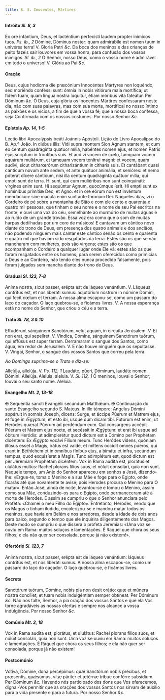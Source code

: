 ```yaml
---
title: S. S. Inocentes, Mártires
---
```


#### Intróito <em>Sl. 8, 3</em>

<div class="grid grid-cols-2 gap-5">
  <span class="text-justify">
    Ex ore infántium, Deus, et lacténtium perfecísti laudem propter inimicos
    tuos. <em>Ps. ib., 2</em> Dómine, Dóminus noster: quam admirábile est nomen
    tuum in univérsa terra! V. Gloria Patri <em>&c.</em>
  </span>
  <span class="text-justify">
    Da boca dos meninos e das crianças de peito fazeis sair louvores em vossa
    honra, para confusão dos vossos inimigos. <em>Sl. ib., 2</em> Ó Senhor,
    nosso Deus, como o vosso nome é admirável em todo o universo! V. Glória ao
    Pai <em>&c.</em>
  </span>
</div>

#### Oração

<div class="grid grid-cols-2 gap-5">
  <span class="text-justify">
    Deus, cujus hodicrna die præcónium Innocéntes Mártyres non loquéndo, sed
    moriéndo conféssi sunt: ómnia in nobis vitiórum mala mortífica; ut fidem
    tuam, quam lingua nostra lóquitur, étiam móribus vita fateátur. Per Dóminum
    <em>&c.</em>
  </span>
  <span class="text-justify">
    Ó Deus, cuja glória os Inocentes Mártires confessaram neste dia, não com
    suas palavras, mas com sua morte, mortificai no nosso íntimo as paixões e os
    vícios, a fim de que a vossa fé, que a nossa boca confessa, seja Confirmada
    com os nossos costumes. Por nosso Senhor <em>&c.</em>
  </span>
</div>

#### Epístola <em>Ap. 14, 1-5</em>

<div class="grid grid-cols-2 gap-5">
  <span class="text-justify">
    Léctio libri Apocalýpsis beáti Joánnis Apóstoli.
  </span>
  <span class="text-justify">Lição do Livro Apocalipse do B. Ap.º João.</span>
  <span class="text-justify">
    In diébus illis: Vidi supra montem Sion Agnum stantem, et cum eo centum
    quadragínta quatuor mília, habéntes nomen ejus, et nomen Patris ejus
    scriptum in fróntibus suis. Et audívi vocem de cœlo, tamquam vocem aquárum
    multárum, et tamquam vocem tonítrui magni: et vocem, quam audívi, sicut
    citharœrórum citharizántium in cítharis suis. Et cantábant quasi cánticum
    novum ante sedem, et ante quátuor animália, et senióres: et nemo póterat
    dícere cánticum, nisi illa centum quadragínta quátuor mília, qui empti sunt
    de terra. Hi sunt, qui cum muliéribus non sunt coinquináti: vírgines enim
    sunt. Hi sequúntur Agnum, quocúmque íerit. Hi empti sunt ex homínibus
    primítiæ Deo, et Agno: et in ore eórum non est invéntum mendácium: sine
    mácula enim sunt ante thronum Dei.
  </span>
  <span class="text-justify">
    Naqueles dias, vi o Cordeiro de pé sobre a montanha de Sião e com ele cento
    e quarenta e quatro mil pessoas, que tinham o seu nome e o nome de seu Pai
    escritos na fronte, e ouvi uma voz do céu, semelhante ao murmúrio de muitas
    águas e ao ruído de um grande trovão. Essa voz era como que o som de muitas
    harpas dedilhadas por um coro de músicos! E cantavam um cântico novo diante
    do trono de Deus, em presença dos quatro animais e dos anciãos, não podendo
    ninguém mais cantar este cântico senão os cento e quarenta e quatro mil que
    haviam sido resgatados da terra. Estes são os que se não mancharam com
    mulheres, pois são virgens; estes são os que acompanham o Cordeiro a
    qualquer lugar onde Ele vá; estes são os que foram resgatados entre os
    homens, para serem oferecidos como primícias a Deus e ao Cordeiro, não tendo
    eles nunca procedido falsamente, pois foram julgados sem mancha diante do
    trono de Deus.
  </span>
</div>

#### Gradual <em>Sl. 123, 7-8</em>

<div class="grid grid-cols-2 gap-5">
  <span class="text-justify">
    Anima nostra, sicut passer, erépta est de láqueo venántium. V. Láqueus
    contrítus est, et nos liberáti sumus: adjutórium nostrum in nómine Dómini,
    qui fecit cœlum et terram.
  </span>
  <span class="text-justify">
    A nossa alma escapou-se, como um pássaro do laço do caçador. O laço
    quebrou-se, e ficámos livres. V. A nossa esperança está no nome do Senhor,
    que criou o céu e a terra.
  </span>
</div>

#### Trato <em>Sl. 78, 3 & 10</em>

<div class="grid grid-cols-2 gap-5">
  <span class="text-justify">
    Effudérunt sánguinem Sanctórum, velut aquam, in circuitu Jerúsalem. V. Et
    non erat, qui sepelíret. V. Víndica, Dómine, sánguinem Sanctórum tuórum, qui
    effúsus est super terram.
  </span>
  <span class="text-justify">
    Derramaram o sangue dos Santos, como água, em redor de Jerusalém. V. E não
    houve ninguém que os sepultasse. V. Vingai, Senhor, o sangue dos vossos
    Santos que correu pela terra.
  </span>
</div>

<em>Ao Domingo suprime-se o Trato e diz-se:</em>

<div class="grid grid-cols-2 gap-5">
  <span class="text-justify">
    Allelúja, allelúja. V. <em>Ps. 112, 1</em> Laudáte, púeri, Dóminum, laudáte
    nomen Dómini. Allelúja.
  </span>
  <span class="text-justify">
    Aleluia, aleluia. V. <em>Sl. 112, 1</em> Ó meninos, louvai o Senhor; louvai
    o seu santo nome. Aleluia.
  </span>
</div>

#### Evangelho <em>Mt. 2, 13-18</em>

<div class="grid grid-cols-2 gap-5">
  <span class="text-justify">
    <span class="text-red-500">&#10016;</span> Sequéntia sancti Evangélii
    secúndum Matthǽum.
  </span>
  <span class="text-justify">
    <span class="text-red-500">&#10016;</span> Continuação do santo Evangelho
    segundo S. Mateus.
  </span>
  <span class="text-justify">
    In illo témpore: Angelus Dómini appáruit in somnis Joseph, dicens: Surge, et
    áccipe Púerum et Matrem ejus, et fuge in Ægýptum, et esto ibi, usque dum
    dicam tibi. Futúrum est enim, ut Heródes quærat Púerum ad perdéndum eum. Qui
    consúrgens accépit Púerum et Matrem ejus nocte, et secéssit in Ægýptum: et
    erat ibi usque ad óbitum Heródis: ut adimplerétur quod dictum est a Dómino
    per Prophétam dicéntem: Ex Ægýpto vocávi Fílium meum. Tunc Heródes videns,
    quóniam illúsus esset a Magis, irátus est valde, et mittens occídit omnes
    púeros, qui erant in Béthlehem et in ómnibus fínibus ejus, a bimátu et
    infra, secúndum tempus, quod exquisíerat a Magis. Tunc adimplétum est, quod
    dictum est per Jeremíam Prophetam dicéntem: Vox in Rama audíta est, plorátus
    et ululátus multus: Rachel plorans fílios suos, et nóluit consolári, quia
    non sunt.
  </span>
  <span class="text-justify">
    Naquele tempo, um Anjo do Senhor apareceu em sonhos a José, dizendo-lhe:
    «Ergue-te, toma o Menino e a sua Mãe e foge para o Egipto, onde ficarás até
    que novamente te avise; pois Herodes procura o Menino para O matar». Então
    José, ainda de noite, levantou-se e tomou o Menino, assim como sua Mãe,
    conduzindo-os para o Egipto, onde permaneceram até à morte de Herodes. E
    assim se cumpriu o que o Senhor anunciara pelo Profeta: «Chamei o meu Filho
    do Egipto». Entretanto, Herodes, vendo que os Magos o tinham iludido,
    encolerizou-se e mandou matar todos os meninos, que havia em Belém e nos
    arredores, desde a idade de dois anos para baixo, segundo o tempo que ele
    inquirira diligentemente dos Magos. Deste modo se cumpriu o que dissera o
    profeta Jeremias: «Uma voz se ouviu em Rama: muitos soluços e lamentações. É
    Raquel que chora os seus filhos; e ela não quer ser consolada, porque já não
    existem!».
  </span>
</div>

#### Ofertório <em>Sl. 123, 7</em>

<div class="grid grid-cols-2 gap-5">
  <span class="text-justify">
    Anima nostra, sicut passer, erépta est de láqueo venántium: láqueus
    contrítus est, et nos liberáti sumus.
  </span>
  <span class="text-justify">
    A nossa alma escapou-se, como um pássaro do laço do caçador. O laço
    quebrou-se, e ficámos livres.
  </span>
</div>

#### Secreta

<div class="grid grid-cols-2 gap-5">
  <span class="text-justify">
    Sanctórum tuórum, Dómine, nobis pia non desit orátio: quæ et múnera nostra
    concíliet, et tuam nobis indulgéntiam semper obtíneat. Per Dóminum
    <em>&c.</em>
  </span>
  <span class="text-justify">
    Não nos falte, Senhor, a pia oração dos vossos Santos e que ela Vos torne
    agradáveis as nossas ofertas e sempre nos alcance a vossa indulgência. Por
    nosso Senhor <em>&c.</em>
  </span>
</div>

#### Comúnio <em>Mt. 2, 18</em>

<div class="grid grid-cols-2 gap-5">
  <span class="text-justify">
    Vox in Rama audíta est, plorátus, et ululátus: Rachel plorans fílios suos,
    et nóluit consolári, quia non sunt.
  </span>
  <span class="text-justify">
    Uma voz se ouviu em Rama: muitos soluços e lamentações. É Raquel que chora
    os seus filhos; e ela não quer ser consolada, porque já não existem!
  </span>
</div>

#### Postcomúnio

<div class="grid grid-cols-2 gap-5">
  <span class="text-justify">
    Votíva, Dómine, dona percépimus: quæ Sanctórum nobis précibus, et præséntis,
    quǽsumus, vitæ páriter et ætérnæ tríbue conférre subsídium. Per Dóminum
    <em>&c.</em>
  </span>
  <span class="text-justify">
    Havendo nós participado dos dons que Vos oferecemos, dignai-Vos permitir que
    as orações dos vossos Santos nos sirvam de auxílio para a vida presente e
    para a futura. Por nosso Senhor <em>&c.</em>
  </span>
</div>

